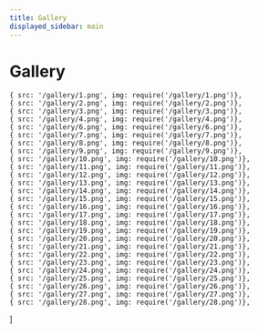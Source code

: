 ```yaml
---
title: Gallery
displayed_sidebar: main
---
```



# Gallery

<!-- [Sizzle Reel draft.mp4](Gallery%20e5522cb5bfc94082adac41f1ab17a673/Sizzle_Reel_draft.mp4) -->

    { src: '/gallery/1.png', img: require('/gallery/1.png')},
    { src: '/gallery/2.png', img: require('/gallery/2.png')},
    { src: '/gallery/3.png', img: require('/gallery/3.png')},
    { src: '/gallery/4.png', img: require('/gallery/4.png')},
    { src: '/gallery/6.png', img: require('/gallery/6.png')},
    { src: '/gallery/7.png', img: require('/gallery/7.png')},
    { src: '/gallery/8.png', img: require('/gallery/8.png')},
    { src: '/gallery/9.png', img: require('/gallery/9.png')},
    { src: '/gallery/10.png', img: require('/gallery/10.png')},
    { src: '/gallery/11.png', img: require('/gallery/11.png')},
    { src: '/gallery/12.png', img: require('/gallery/12.png')},
    { src: '/gallery/13.png', img: require('/gallery/13.png')},
    { src: '/gallery/14.png', img: require('/gallery/14.png')},
    { src: '/gallery/15.png', img: require('/gallery/15.png')},
    { src: '/gallery/16.png', img: require('/gallery/16.png')},
    { src: '/gallery/17.png', img: require('/gallery/17.png')},
    { src: '/gallery/18.png', img: require('/gallery/18.png')},
    { src: '/gallery/19.png', img: require('/gallery/19.png')},
    { src: '/gallery/20.png', img: require('/gallery/20.png')},
    { src: '/gallery/21.png', img: require('/gallery/21.png')},
    { src: '/gallery/22.png', img: require('/gallery/22.png')},
    { src: '/gallery/23.png', img: require('/gallery/23.png')},
    { src: '/gallery/24.png', img: require('/gallery/24.png')},
    { src: '/gallery/25.png', img: require('/gallery/25.png')},
    { src: '/gallery/26.png', img: require('/gallery/26.png')},
    { src: '/gallery/27.png', img: require('/gallery/27.png')},
    { src: '/gallery/28.png', img: require('/gallery/28.png')},
]

<ImageGrid mode="masonry" firstColumnSize={11} images={galleryImages} />
